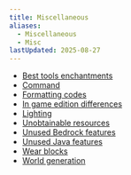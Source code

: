 ```yaml
---
title: Miscellaneous
aliases:
  - Miscellaneous
  - Misc
lastUpdated: 2025-08-27
---
```


- [Best tools enchantments](/besttoolsenchantments)
- [Command](/command)
- [Formatting codes](/formattingcodes)
- [In game edition differences](/editionsdiffs)
- [Lighting](/lighting)
- [Unobtainable resources](/unobtainableresources)
- [Unused Bedrock features](/unusedbedrockfeatures)
- [Unused Java features](/unusedjavafeatures)
- [Wear blocks](/wearblocks)
- [World generation](/worldgeneration)